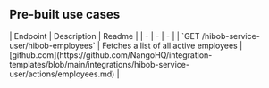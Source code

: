 
## Pre-built use cases

<AccordionGroup>


<Accordion title="Others">
| Endpoint | Description | Readme |
| - | - | - |
| `GET /hibob-service-user/hibob-employees` | Fetches a list of all active employees | [github.com](https://github.com/NangoHQ/integration-templates/blob/main/integrations/hibob-service-user/actions/employees.md) |
</Accordion>

</AccordionGroup>
